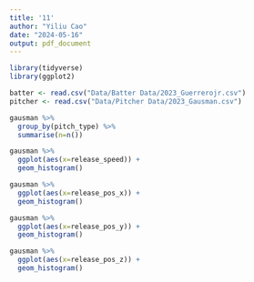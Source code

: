 ```yaml
---
title: '11'
author: "Yiliu Cao"
date: "2024-05-16"
output: pdf_document
---
```


```r
library(tidyverse)
library(ggplot2)
```

```r
batter <- read.csv("Data/Batter Data/2023_Guerrerojr.csv")
pitcher <- read.csv("Data/Pitcher Data/2023_Gausman.csv")
```

```r
gausman %>% 
  group_by(pitch_type) %>% 
  summarise(n=n())
```

```r
gausman %>% 
  ggplot(aes(x=release_speed)) +
  geom_histogram()
```

```r
gausman %>% 
  ggplot(aes(x=release_pos_x)) +
  geom_histogram()
```

```r
gausman %>% 
  ggplot(aes(x=release_pos_y)) +
  geom_histogram()
```

```r
gausman %>% 
  ggplot(aes(x=release_pos_z)) +
  geom_histogram()
```
